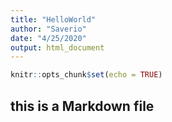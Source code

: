 ```yaml
---
title: "HelloWorld"
author: "Saverio"
date: "4/25/2020"
output: html_document
---
```


```r
knitr::opts_chunk$set(echo = TRUE)
```

## this is a Markdown file